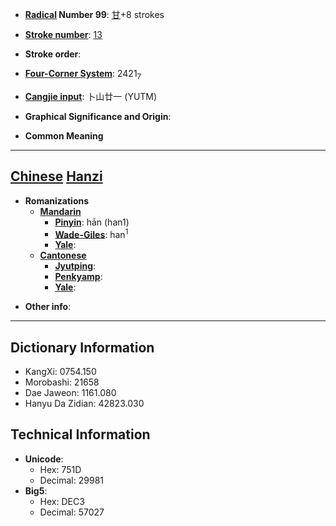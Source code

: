 * '''[[Wiktionary:Chinese radical index| Radical]] Number 99''': [[Wiktionary:Chinese radical index 甘|甘]]+8 strokes

* '''[[Wiktionary:Chinese total strokes index|Stroke number]]''': [[Wiktionary:Chinese total strokes index 13|13]]

* '''Stroke order''': 

* '''[[Wiktionary:Chinese four corner index|Four-Corner System]]''': 2421<sub>7</sub>

* '''[[Wiktionary:Chinese Cangjie index|Cangjie input]]''': 卜山廿一 (YUTM)

* '''Graphical Significance and Origin''': 

* '''Common Meaning'''

----

== [[Chinese]] [[Hanzi]] ==

* '''Romanizations'''
** '''[[Mandarin]]'''
*** '''[[Pinyin]]''': hān (han1)
*** '''[[Wade-Giles]]''': han<sup>1</sup>
*** '''[[Yale]]''': 
** '''[[Cantonese]]'''
*** '''[[Jyutping]]''':
*** '''[[Penkyamp]]''': 
*** '''[[Yale]]''': 

* '''Other info''': 

----

== Dictionary Information ==

* KangXi: 0754.150
* Morobashi: 21658
* Dae Jaweon: 1161.080
* Hanyu Da Zidian: 42823.030

== Technical Information ==

* '''Unicode''':
** Hex: 751D
** Decimal: 29981
* '''Big5''':
** Hex: DEC3
** Decimal: 57027